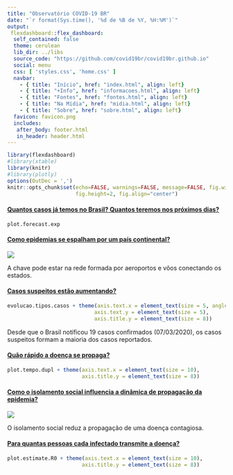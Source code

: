 ```yaml
---
title: "Observatório COVID-19 BR"
date: "`r format(Sys.time(), '%d de %B de %Y, %H:%M')`"
output:
 flexdashboard::flex_dashboard:
  self_contained: false
  theme: cerulean
  lib_dir: ../libs
  source_code: "https://github.com/covid19br/covid19br.github.io"
  social: menu
  css: [ 'styles.css', 'home.css' ]
  navbar:
    - { title: "Início", href: "index.html", align: left}
    - { title: "+Info", href: "informacoes.html", align: left}
    - { title: "Fontes", href: "fontes.html", align: left}
    - { title: "Na Mídia", href: "midia.html", align: left}
    - { title: "Sobre", href: "sobre.html", align: left}
  favicon: favicon.png
  includes:
   after_body: footer.html
   in_header: header.html
---
```


```r
library(flexdashboard)
#library(xtable)
library(knitr)
#library(plotly)
options(OutDec = ',')
knitr::opts_chunk$set(echo=FALSE, warnings=FALSE, message=FALSE, fig.width=3,
                      fig.height=2, fig.align="center")
```

<div class="container">

<div class="item2">
  <h4><a href="projecao.html" id="casos">Quantos casos já temos no Brasil? Quantos teremos nos próximos dias? </a></h4>
  <a href="projecao.html">
```r
plot.forecast.exp
```
  </a>
</div>

<div class="item">
  <h4><a href="pais.html">Como epidemias se espalham por um país continental?</a></h4>
 
 <a href="pais.html">
   ![](fig/voos_brasil.jpg)
 </a>
  
  A chave pode estar na rede formada por aeroportos e vôos conectando os estados.
  
 </div>

<div class="item">
  <h4><a href="casos.html">Casos suspeitos estão aumentando?</a></h4>

<a href="casos.html">
```r
evolucao.tipos.casos + theme(axis.text.x = element_text(size = 5, angle = 90),
                            axis.text.y = element_text(size = 5),
                            axis.title.y = element_text(size = 8))
```
  </a topmargin="2">

  Desde que o Brasil notificou 19 casos confirmados (07/03/2020), os casos
  suspeitos formam a maioria dos casos reportados.
</div>

<div class="item">
  <h4><a href="propagacao.html" id="tduplica">Quão rápido a doença se propaga?</a></h4>
  
  <a href="propagacao.html">
  
```r
plot.tempo.dupl + theme(axis.text.x = element_text(size = 10),
                        axis.title.y = element_text(size = 8))
```
  </a>
</div>

<div class="item">
  <h4><a href="dinamica.html">Como o isolamento social influencia a dinâmica de propagação da epidemia?</a></h4>
 
  <a href="dinamica.html">
 ![](fig/rede_prsc.jpg)
   </a>
 
  
  O isolamento social reduz a propagação de uma doença
  contagiosa. 
</div>

<div class="item">
  <h4><a href="transmissao.html">Para quantas pessoas cada infectado transmite a doença?</a></h4>
  <a href="transmissao.html">
```r
plot.estimate.R0 + theme(axis.text.x = element_text(size = 10),
                        axis.title.y = element_text(size = 8))
```
  </a>
</div>

</div>
